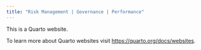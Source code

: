 ```yaml
---
title: "Risk Management | Governance | Performance"
---
```


This is a Quarto website.

To learn more about Quarto websites visit <https://quarto.org/docs/websites>.
